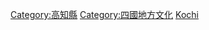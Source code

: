 {{日本行政區劃分類導航|文化}}
{{Commonscat|Culture of Kochi prefecture}}

[[Category:高知縣|Category:高知縣]]
[[Category:四國地方文化|Category:四國地方文化]]
[[Category:日本各都道府縣文化|Kochi]]